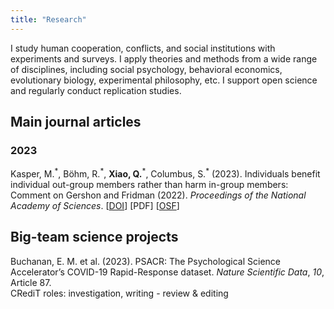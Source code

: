 ```yaml
---
title: "Research"
---
```


I study human cooperation, conflicts, and social institutions with experiments and surveys. I apply theories and methods from a wide range of disciplines, including social psychology, behavioral economics, evolutionary biology, experimental philosophy, etc. I support open science and regularly conduct replication studies.

## Main journal articles

### 2023

Kasper, M.^\*^, Böhm, R.^\*^, **Xiao, Q.**^\*^, Columbus, S.^\*^ (2023). Individuals benefit individual out-group members rather than harm in-group members: Comment on Gershon and Fridman (2022). *Proceedings of the National Academy of Sciences*. [[DOI](https://doi.org/10.1073/pnas.2301107120)] [PDF] [[OSF](https://osf.io/h43mc)]

## Big-team science projects

Buchanan, E. M. et al. (2023). PSACR: The Psychological Science Accelerator's COVID-19 Rapid-Response dataset. *Nature Scientific Data*, *10*, Article 87.  
CRediT roles: investigation, writing - review & editing

